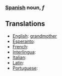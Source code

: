===[[Spanish]] noun, ''f'' ===
==Translations==
*[[English]]: [[grandmother]]
*[[Esperanto]]: [[]]
*[[French]]: [[]]
*[[Interlingua]]: [[]]
*[[Italian]]: [[]]
*[[Latin]]: [[]]
*[[Portuguese]]: [[]]
